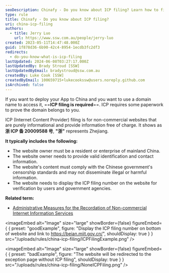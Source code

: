 ```yaml
---
seoDescription: Chinafy - Do you know about ICP filing? Learn how to file an ICP application for your non-commercial website and access China with a domain name. Get insights into ICP requirements, including registration, verification, and display of the filing number.
type: rule
title: Chinafy - Do you know about ICP filing?
uri: china-icp-filing
authors:
  - title: Jerry Luo
    url: https://www.ssw.com.au/people/jerry-luo
created: 2023-05-11T14:47:48.000Z
guid: 1f878d36-6b90-42c4-8954-1ecdb3fc2df3
redirects:
  - do-you-know-what-is-icp-filing
lastUpdated: 2024-06-08T03:27:17.000Z
lastUpdatedBy: Brady Stroud [SSW]
lastUpdatedByEmail: bradystroud@ssw.com.au
createdBy: Luke Cook [SSW]
createdByEmail: 100659715+lukecookssw@users.noreply.github.com
isArchived: false
---
```


If you want to deploy your App to China and you want to use a domain name to access it, ==**ICP filing is required**==. ICP requires some paperwork to prove the domain belongs to you.

ICP (Internet Content Provider) filing is for non-commercial websites that are purely informational and provide information free of charge. It shows as **浙 ICP 备 20009588 号**, **"浙"** represents Zhejiang.

**It typically includes the following:**

- The website owner must be a resident or enterprise of mainland China.
- The website owner needs to provide valid identification and contact information.
- The website's content must comply with the Chinese government's censorship standards and may not disseminate illegal or harmful information.
- The website needs to display the ICP filing number on the website for verification by users and government agencies.

**Related term:**

- [Administrative Measures for the Recordation of Non-commercial Internet Information Services](https://www.wayaglobal.com/icpknowledge1.html)

<imageEmbed
  alt="Image"
  size="large"
  showBorder={false}
  figureEmbed={ {
    preset: "goodExample",
    figure: "Display the ICP filing number on bottom of website and link to https://beian.miit.gov.cn/",
    shouldDisplay: true
  } }
  src="/uploads/rules/china-icp-filing/ICPFilingExample.png"
/>


<imageEmbed
  alt="Image"
  size="large"
  showBorder={false}
  figureEmbed={ {
    preset: "badExample",
    figure: "The website will be redirected to the exception page without ICP filing",
    shouldDisplay: true
  } }
  src="/uploads/rules/china-icp-filing/NoneICPFiling.png"
/>
